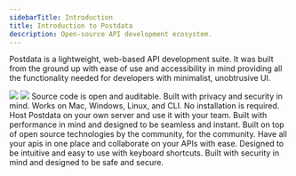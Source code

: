 ```yaml
---
sidebarTitle: Introduction
title: Introduction to Postdata
description: Open-source API development ecosystem.
---
```


Postdata is a lightweight, web-based API development suite. It was built from the ground up with ease of use and accessibility in mind providing all the functionality needed for developers with minimalist, unobtrusive UI.

<Frame>
  <img className="block border border-black/5 rounded-md dark:border-white/5 dark:hidden" src="/images/postdata-light.png" />
  <img className="hidden border border-black/5 rounded-md dark:border-white/5 dark:block" src="/images/postdata-dark.png" />
</Frame>

<Steps>
  <Step iconType="light" icon="heart" title="Open-source code">
    Source code is open and auditable. Built with privacy and security in mind.
  </Step>
  <Step iconType="light" icon="certificate" title="Cross-platform apps">
    Works on Mac, Windows, Linux, and CLI. No installation is required.
  </Step>
  <Step iconType="light" icon="server" title="Self-Host support">
    Host Postdata on your own server and use it with your team.
  </Step>
  <Step iconType="light" icon="rocket" title="Fast and reliable">
    Built with performance in mind and designed to be seamless and instant.
  </Step>
  <Step iconType="light" icon="face-smile" title="Community driven">
    Built on top of open source technologies by the community, for the community.
  </Step>
  <Step iconType="light" icon="layer-group" title="Built for developers">
    Have all your apis in one place and collaborate on your APIs with ease.
  </Step>
  <Step iconType="light" icon="keyboard" title="Keyboard first design">
    Designed to be intuitive and easy to use with keyboard shortcuts.
  </Step>
  <Step iconType="light" icon="lock" title="Safe and secure">
    Built with security in mind and designed to be safe and secure.
  </Step>
</Steps>
